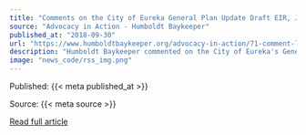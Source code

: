 ```yaml
---
title: "Comments on the City of Eureka General Plan Update Draft EIR, July 2018"
source: "Advocacy in Action - Humboldt Baykeeper"
published_at: "2018-09-30"
url: "https://www.humboldtbaykeeper.org/advocacy-in-action/71-comment-letters/1275-comments-on-the-city-of-eureka-general-plan-update-draft-eir"
description: "Humboldt Baykeeper commented on the City of Eureka's General Plan Update, which will guide development within city limits for the next 20 years.&nbsp;Click HERE to view the comments."
image: "news_code/rss_img.png"
---
```



  Published: {{< meta published_at >}}
  

  Source: {{< meta source >}}
  

  [Read full article]({{< meta url >}})
  

